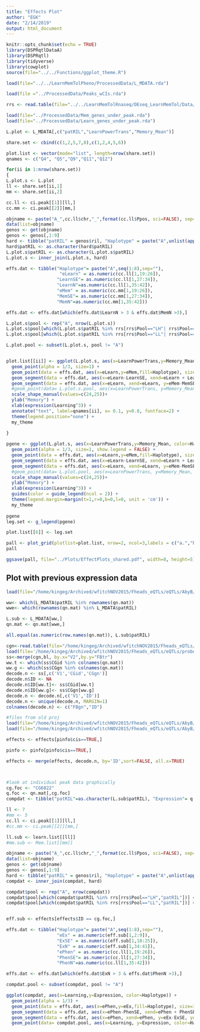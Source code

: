 ```yaml
---
title: "Effects Plot"
author: "EGK"
date: "2/14/2019"
output: html_document
---
```


```r
knitr::opts_chunk$set(echo = TRUE)
library(DSPRqtlDataA)
library(DSPRqtl)
library(tidyverse)
library(cowplot)
source(file="../../Functions/ggplot_theme.R")

```

```r
load(file="../../LearnMemTolPheno/ProcessedData/L_MDATA.rda")

load(file ="../ProcessedData/Peaks_wCIs.rda")

rrs <- read.table(file="../../LearnMemTolRnaseq/DEseq_LearnMemTol/Data/RILs_in_pools.txt", sep="\t", stringsAsFactors = FALSE, header=TRUE)

load(file="../ProcessedData/Mem_genes_under_peak.rda")
load(file="../ProcessedData/Learn_genes_under_peak.rda")

L.plot <- L_MDATA[,c("patRIL","LearnPowerTrans","Memory_Mean")]

share.set <- cbind(c(1,2,5,7,8),c(1,2,4,5,6))

plot.list <- vector(mode="list", length=nrow(share.set))
qnames <- c("Q4", "Q5","Q9","Q11","Q12") 

for(ii in 1:nrow(share.set))
{
L.plot.s <- L.plot
ll <- share.set[ii,1]
mm <- share.set[ii,2]

cc.ll <- ci.peak[[1]][ll,]
cc.mm <- ci.peak[[2]][mm,]

objname <- paste("A_",cc.ll$chr,"_",format(cc.ll$Ppos, sci=FALSE), sep="")
data(list=objname)
genos <- get(objname)
genos <- genos[,1:9]
hard <- tibble("patRIL" = genos$ril, "Haplotype" = paste("A",unlist(apply(genos[2:9], 1, which.max)),sep=""))
hard$patRIL <- as.character(hard$patRIL)
L.plot.s$patRIL <- as.character(L.plot.s$patRIL)
L.plot.s <- inner_join(L.plot.s, hard)

effs.dat <- tibble("Haplotype"= paste("A",seq(1:8),sep=""), 
                    "eLearn" = as.numeric(cc.ll[1,19:26]),
                   "LearnSE"= as.numeric(cc.ll[1,27:34]),
                   "LearnN"=as.numeric(cc.ll[1,35:42]),
                   "eMem" = as.numeric(cc.mm[1,19:26]),
                   "MemSE"= as.numeric(cc.mm[1,27:34]),
                   "MemN"=as.numeric(cc.mm[1,35:42]))

effs.dat <- effs.dat[which(effs.dat$LearnN > 3 & effs.dat$MemN >3),]

L.plot.s$pool <- rep("A", nrow(L.plot.s))
L.plot.s$pool[which(L.plot.s$patRIL %in% rrs[rrs$Pool=="LH"| rrs$Pool=="MH","patRIL"])] <-"B"
L.plot.s$pool[which(L.plot.s$patRIL %in% rrs[rrs$Pool=="LL"| rrs$Pool=="ML","patRIL"])] <- "C"

L.plot.pool <- subset(L.plot.s, pool != "A")


plot.list[[ii]] <- ggplot(L.plot.s, aes(x=LearnPowerTrans,y=Memory_Mean, color=Haplotype)) +
  geom_point(alpha = 1/3, size=1) +
  geom_point(data = effs.dat, aes(x=eLearn,y=eMem,fill=Haplotype), size=3,pch=21, color="black") +
  geom_segment(data = effs.dat, aes(x=eLearn-LearnSE, xend=eLearn + LearnSE, y=eMem, yend=eMem), color = 'black') +
  geom_segment(data = effs.dat, aes(x=eLearn, xend=eLearn, y=eMem-MemSE, yend=eMem+MemSE), color = 'black') +
  #geom_point(data= L.plot.s.pool, aes(x=LearnPowerTrans, y=Memory_Mean, fill=Haplotype, shape=pool), color="black")+
  scale_shape_manual(values=c(24,25))+
  ylab("Memory") +
  xlab(expression(Learning^3)) +
  annotate("text", label=qnames[ii], x= 0.1, y=0.8, fontface=2) +
  theme(legend.position="none") +
  my_theme
  
}

pgene <- ggplot(L.plot.s, aes(x=LearnPowerTrans,y=Memory_Mean, color=Haplotype)) +
  geom_point(alpha = 1/3, size=1, show.legend = FALSE) +
  geom_point(data = effs.dat, aes(x=eLearn,y=eMem,fill=Haplotype), size=3,pch=21, color="black") +
  geom_segment(data = effs.dat, aes(x=eLearn-LearnSE, xend=eLearn + LearnSE, y=eMem, yend=eMem), color = 'black') +
  geom_segment(data = effs.dat, aes(x=eLearn, xend=eLearn, y=eMem-MemSE, yend=eMem+MemSE), color = 'black') +
  #geom_point(data= L.plot.pool, aes(x=LearnPowerTrans, y=Memory_Mean, fill=Haplotype, shape=pool), color="black")+
  scale_shape_manual(values=c(24,25))+
  ylab("Memory") +
  xlab(expression(Learning^3)) +
  guides(color = guide_legend(ncol = 2)) +
  theme(legend.margin=margin(t=1,r=0,b=0,l=0, unit = 'cm')) +
  my_theme
  
pgene
leg.set <- g_legend(pgene)

plot.list[[6]] <- leg.set

pall <- plot_grid(plotlist=plot.list, nrow=2, ncol=3,labels = c("a.","b.","c.","d.","e."), align="hv", axis="tl", label_size=10)
pall

ggsave(pall, file="../Plots/EffectPlots_shared.pdf", width=8, height=5)

```

## Plot with previous expression data
```r
load(file="/home/kingeg/Archived/wfitchNOV2015/Fheads_eQTLs/eQTLs/AbyB/Analysis/NewRMA/QTLmapping/Final_EXPR_MAT.rda")

ww<- which(L_MDATA$patRIL %in% rownames(qn.mat))
wwe<- which(rownames(qn.mat) %in% L_MDATA$patRIL)

L.sub <- L_MDATA[ww,]
qn.mat <- qn.mat[wwe,]

all.equal(as.numeric(row.names(qn.mat)), L.sub$patRIL)

cgn<-read.table(file="/home/kingeg/Archived/wfitchNOV2015/Fheads_eQTLs/eQTLs/AbyB/Analysis/NewRMA/QTLmapping/fbgn_fbtr_fbpp_fb_2012_02.tsv",header=FALSE,stringsAsFactors=FALSE,sep="\t",fill=TRUE)
load(file='/home/kingeg/Archived/wfitchNOV2015/Fheads_eQTLs/eQTLs/probes/CDS/completeCDS.rda')
ss<-merge(cgn,bl, by.x="V2",by.y="FBtr")
ww.t <- which(ss$CGid %in% colnames(qn.mat))
ww.g <- which(ss$CGgn %in% colnames(qn.mat))
decode.n <- ss[,c('V1','CGid','CGgn')]
decode.n$ID <- NA
decode.n$ID[ww.t]<- ss$CGid[ww.t]
decode.n$ID[ww.g]<- ss$CGgn[ww.g]
decode.n <- decode.n[,c('V1','ID')]
decode.n <- unique(decode.n, MARGIN=1)
colnames(decode.n) <- c("FBgn","ID")

#files from old proj
load(file="/home/kingeg/Archived/wfitchNOV2015/Fheads_eQTLs/eQTLs/AbyB/Analysis/NewRMA/QTLmapping/goodpeaksinfo_matrix.rda")
load(file="/home/kingeg/Archived/wfitchNOV2015/Fheads_eQTLs/eQTLs/AbyB/Analysis/NewRMA/QTLmapping/means_wcorrected.rda")

effects <- effects[pinfo$cis==TRUE,]

pinfo <- pinfo[pinfo$cis==TRUE,]

effects <- merge(effects, decode.n, by='ID',sort=FALSE, all.x=TRUE)




```

```r

#look at individual peak data graphically
cg.foc <- "CG6822"
q.foc <- qn.mat[,cg.foc]
compdat <- tibble("patRIL"=as.character(L.sub$patRIL), "Expression"= q.foc, "Learning" = L.sub$LearnPowerTrans, "Memory"= L.sub$Memory_Mean)

ll <- 7
#mm <- 5 
cc.ll <- ci.peak[[1]][ll,]
#cc.mm <- ci.peak[[2]][mm,]

ll.sub <- learn.list[[ll]]
#mm.sub <- Mem.list[[mm]]

objname <- paste("A_",cc.ll$chr,"_",format(cc.ll$Ppos, sci=FALSE), sep="")
data(list=objname)
genos <- get(objname)
genos <- genos[,1:9]
hard <- tibble("patRIL" = genos$ril, "Haplotype" = paste("A",unlist(apply(genos[2:8], 1, which.max)),sep=""))
compdat <- inner_join(compdat, hard)

compdat$pool <- rep("A", nrow(compdat))
compdat$pool[which(compdat$patRIL %in% rrs[rrs$Pool=="LH","patRIL"])] <-"B"
compdat$pool[which(compdat$patRIL %in% rrs[rrs$Pool=="LL","patRIL"])] <- "C"


eff.sub <- effects[effects$ID == cg.foc,]

effs.dat <- tibble("Haplotype"= paste("A",seq(1:8),sep=""), 
                   "eEx" = as.numeric(eff.sub[1,2:9]),
                   "ExSE" = as.numeric(eff.sub[1,18:25]),
                   "ExN" = as.numeric(eff.sub[1,34:41]),
                   "ePhen" = as.numeric(cc.ll[1,19:26]),
                   "PhenSE"= as.numeric(cc.ll[1,27:34]),
                   "PhenN"=as.numeric(cc.ll[1,35:42]))

effs.dat <- effs.dat[which(effs.dat$ExN > 3 & effs.dat$PhenN >3),]

compdat.pool <- subset(compdat, pool != "A")

ggplot(compdat, aes(x=Learning,y=Expression, color=Haplotype)) +
  geom_point(alpha = 1/3) +
  geom_point(data = effs.dat, aes(x=ePhen,y=eEx,fill=Haplotype), size=3,pch=21, color="black") +
  geom_segment(data = effs.dat, aes(x=ePhen-PhenSE, xend=ePhen + PhenSE, y=eEx, yend=eEx), color = 'black') +
  geom_segment(data = effs.dat, aes(x=ePhen, xend=ePhen, y=eEx-ExSE, yend=eEx+ExSE), color = 'black') +
  geom_point(data= compdat.pool, aes(x=Learning, y=Expression, color=Haplotype, shape=pool, size=2))

  
```